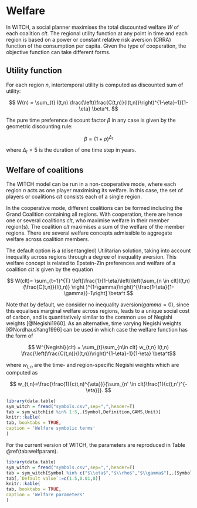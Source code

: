 # Welfare

In WITCH, a social planner maximises the total discounted welfare $W$ of each coalition $clt$.
The regional utility function at any point in time and each region is based on a power or 
constant relative risk aversion (CRRA) function of the consumption per capita. 
Given the type of cooperation, the objective function can take different forms.

## Utility function

For each region $n$, intertemporal utility is computed as discounted sum of utility: 

$$ W(n) = \sum_{t} l(t,n) \frac{\left(\frac{C(t,n)}{l(t,n)}\right)^{1-\eta}-1}{1-\eta} \beta^t. $$

The pure time preference discount factor $\beta$ in any case is given by the geometric discounting rule:

$$ \beta = ({1+\rho})^{\Delta_{t}} $$

where $\Delta_{t}=5$ is the duration of one time step in years.


## Welfare of coalitions

The WITCH model can be run in a non-cooperative mode, where each region $n$ acts as one player maximising its welfare. In this case, the set of players or coalitions $clt$ consists each of a single region.

In the cooperative mode, different coalitions can be formed including the Grand Coalition containing all regions.
With cooperation, there are hence one or several coalitions $clt$, who maximise welfare in their member region(s). The coalition $clt$ maximises a sum of the welfare of the member regions. There are several welfare concepts admissible to aggregate welfare across coalition members. 

The default option is a (disentangled) Utilitarian solution, taking into account inequality across regions through a degree of inequality aversion. This welfare concept is related to Epstein-Zin preferences and welfare of a coalition $clt$ is given by the equation

$$ W(clt)= \sum_{t=1}^{T} \left[\frac{1}{1-\eta}\left(\left(\sum_{n \in clt}l(t,n) (\frac{C(t,n)}{l(t,n)} \right )^{1-\gamma}\right)^{\frac{1-\eta}{1-\gamma}}-1\right] \beta^t $$

Note that by default, we consider no inequality aversion($gamma=0$), since this equalises marginal welfare across regions, leads to a unique social cost of carbon, and is quantitatively similar to the common use of Negishi weights [@Negishi1960]. As an alternative, time varying Negishi weights [@NordhausYang1996] can be used in which case the welfare function has the form of

$$ W^{Negishi}(clt) = \sum_{t}\sum_{n\in clt} w_{t,n} l(t,n) \frac{\left(\frac{C(t,n)}{l(t,n)}\right)^{1-\eta}-1}{1-\eta} \beta^t$$

where $w_{t,n}$ are the time- and region-specific Negishi weights which are computed as 

$$ w_{t,n}=\frac{\frac{1}{c(t,n)^{\eta}}}{\sum_{n' \in clt}\frac{1}{c(t,n')^{-\eta}}}. $$

```r
library(data.table)
sym_witch = fread("symbols.csv",sep=",",header=T)
tab = sym_witch[id %in% 1:5,.(Symbol,Definition,GAMS,Unit)]
knitr::kable(
tab, booktabs = TRUE,
caption = 'Welfare symbolic terms'
)
```
	
For the current version of WITCH, the parameters are reproduced in Table \@ref(tab:welfparam).

```r
library(data.table)
sym_witch = fread("symbols.csv",sep=",",header=T)
tab = sym_witch[Symbol %in% c("$\\eta$","$\\rho$","$\\gamma$"),.(Symbol,Definition,GAMS)]
tab[,`Default value`:=c(1.5,0.01,0)]
knitr::kable(
tab, booktabs = TRUE,
caption = 'Welfare parameters'
)
```